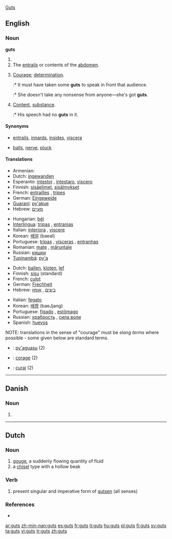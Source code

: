 [[#English|Guts]]
==English==
{{wikipedia}}

===Noun===
'''guts'''

# {{plural of|[[gut]]}}
# The [[entrails]] or contents of the [[abdomen]].
# {{slang}} [[courage|Courage]]; [[determination]].
#:* It must have taken some '''guts''' to speak in front that audience.
#:* She doesn't take any nonsense from anyone&mdash;she's got '''guts'''.
# {{slang}} [[content|Content]], [[substance]].
#:* His speech had no '''guts''' in it.

====Synonyms====
* {{italbrac-colon|entrails}} [[entrails]], [[innards]], [[insides]], [[viscera]]
* {{italbrac-colon|courage}} [[balls]], [[nerve]], [[pluck]]

====Translations====
{{trans-top|entrails}}
* Armenian: {{t|hy|փորոտիք|sc=Armn|tr=p'orotik'}}
* Dutch: [[ingewanden]] {{n|p}}
* Esperanto: [[intestoj]] {{p}}, [[intestaro]], [[viscero]]
* Finnish: [[sisäelimet]], [[sisälmykset]]
* French: [[entrailles]] {{f|p}}, [[tripes#French|tripes]] {{f|p}}
* German: [[Eingeweide]] {{n|p}}
* [[Guaraní]]: [[py'akue]]
* Hebrew: [[מעיים]] {{m|p}}
{{trans-mid}}
* Hungarian: [[bél]]
* [[Interlingua]]: [[tripas]] {{f|p}}, [[entranias]] {{f|p}}
* Italian: [[interiora]] {{f|p}}, [[viscere]] {{f|p}}
* Korean: [[배알]] (baeal)
* Portuguese: [[tripas]] {{f|p}}, [[vísceras]] {{f|p}}, [[entranhas]] {{f|p}}
* Romanian: [[maţe]] {{n|p}}, [[măruntaie]] {{m|p}}
* Russian: [[кишки]]
* [[Tupinambá]]: [[py'a]]
{{trans-bottom}}

<!--Note: The translations in this table should be SLANG TERMS, where these exist-->
{{trans-top|courage (slang)}}
* Dutch: [[ballen]], [[kloten]], [[lef]] {{n}}
* Finnish: [[sisu]] (standard)
* French: [[culot]]
* German: [[Frechheit]]
* Hebrew: [[ביצים]] {{m|p}}, [[אומץ]] {{m}}
{{trans-mid}}
* Italian: [[fegato]] {{m}}
* Korean: [[배짱]] (baeJjang)
* Portuguese: [[fígado]] {{m}}, [[estômago]] {{m}}
* Russian: [[храбрость]] {{f}}, [[сила воли]] {{f}}
* Spanish: [[huevos]] {{m|p}}
{{trans-bottom}}

{{checktrans-top}}
NOTE: translations in the sense of "courage" must be ''slang terms'' where possible - some given below are standard terms.

* {{ttbc|Guaraní}}: [[py'aguasu]] (2)
* {{ttbc|Interlingua}}: [[corage]] (2)
* {{ttbc|Romanian}}: [[curaj]] (2)
{{trans-bottom}}

----

==Danish==

===Noun===
{{infl|da|noun form|g=c}}

# {{form of|genitive singular indefinite|gut|lang=Danish}}

----

==Dutch==

===Noun===
{{nl-noun}} {{f|m}}

# [[gouge]], a suddenly flowing quantity of fluid
# a [[chisel]] type with a hollow beak

===Verb===
{{infl|nl|verb form}}

# present singular and imperative form of [[gutsen]] (all senses)

===References===
* {{R:Koenen}}

[[ar:guts]]
[[zh-min-nan:guts]]
[[es:guts]]
[[fr:guts]]
[[it:guts]]
[[hu:guts]]
[[pl:guts]]
[[fi:guts]]
[[sv:guts]]
[[ta:guts]]
[[vi:guts]]
[[tr:guts]]
[[zh:guts]]